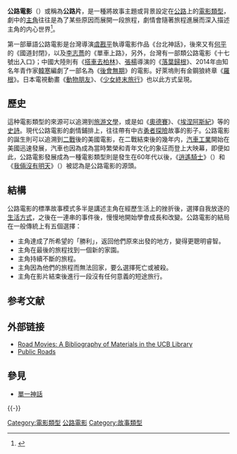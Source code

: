 {{NoteTA
|1 = zh-cn:邦妮和克莱德; zh-tw:我倆沒有明天; zh-hk:雌雄大盜;
}}

'''公路電影'''（{{lang-en|'''road movie'''}}）或稱為'''公路片'''，是一種將故事主題或背景設定在[[公路|公路]]上的[[電影類型|電影類型]]，劇中的[[主角|主角]]往往是為了某些原因而展開一段旅程，劇情會隨著旅程進展而深入描述主角的内心世界<ref>{{cite web|author =詹晨智|title =〈滾動的巨輪 公路電影的文化意涵研究〉|url =http://soundimage.tnnua.edu.tw/ftp/20091009024124.pdf|accessdate =2010-07-09|deadurl =yes|archiveurl =https://web.archive.org/web/20160304210517/http://soundimage.tnnua.edu.tw/ftp/20091009024124.pdf|archivedate =2016-03-04}}</ref>。

第一部華語公路電影是台灣導演[[虞戡平|虞戡平]]執導電影作品《台北神話》，後來又有[[何平_(台灣導演)|何平]]的《國道封閉》，以及[[李志薔|李志薔]]的《單車上路》，另外，台灣有一部類公路電影《十七號出入口》；中國大陸則有《[[搭車去柏林|搭車去柏林]]》、[[張揚_(導演)|張楊]]導演的《[[落葉歸根|落葉歸根]]》、2014年由知名年青作家[[韓寒|韓寒]]編劇了一部名為《[[後會無期|後會無期]]》的電影。好萊塢則有金鋼狼終章《[[羅根_(電影)|羅根]]》。日本電視動畫《[[動物朋友|動物朋友]]》、《[[少女終末旅行|少女終末旅行]]》也以此方式呈現。

==歷史==
這种電影類型的來源可以追溯到[[旅游文學|旅游文學]]，或是如《[[奧德賽|奧德賽]]》、《[[埃涅阿斯紀|埃涅阿斯紀]]》等的[[史詩|史詩]]。現代公路電影的劇情鋪排上，往往帶有中古[[勇者|勇者]][[探險|探險]]故事的影子。公路電影的誕生則可以追溯到[[二戰|二戰]]後的美國電影，在二戰結束後的幾年内，[[汽車工業|汽車工業]]開始在美國迅速發展，汽車也因為成為當時繁榮和青年文化的象征而登上大映幕，即便如此，公路電影發展成為一種電影類型則是發生在60年代以後，《[[逍遙騎士|逍遙騎士]]》（{{lang|en|Easy Rider}}）和《[[我倆沒有明天|我倆沒有明天]]》（{{lang|en|Bonnie and Clyde}}）被認為是公路電影的源頭。

==結構==
公路電影的標準故事模式多半是講述主角在經歷生活上的挫折後，選擇自我放逐的[[生活方式|生活方式]]，之後在一連串的事件後，慢慢地開始學會成長和改變。公路電影的結局在一般傳統上有五個選擇：
* 主角達成了所希望的「勝利」，返回他們原來出發的地方，變得更聰明睿智。
* 主角在最後的旅程找到一個新的家園。
* 主角持續不斷的旅程。
* 主角因為他們的旅程而無法回家，要么選擇死亡或被殺。
* 主角在影片結束後進行一段沒有任何意義的短途旅行。

== 参考文献 ==
{{Reflist}}

== 外部链接 ==
* [http://www.lib.berkeley.edu/MRC/roadmovies.html Road Movies: A Bibliography of Materials in the UCB Library] {{Wayback|url=http://www.lib.berkeley.edu/MRC/roadmovies.html |date=20180925134445 }}
* [http://www.fhwa.dot.gov/publications/publicroads/96summer/p96su42.cfm Public Roads] {{Wayback|url=http://www.fhwa.dot.gov/publications/publicroads/96summer/p96su42.cfm |date=20201209005328 }}

== 參見 ==
{{Portal|电影}}
* [[單一神話|單一神話]]

{{-}}
{{Film genres}}

{{Authority control}}
[[Category:電影類型|Category:電影類型]]
[[Category:公路電影|]]
[[Category:故事類型|Category:故事類型]]